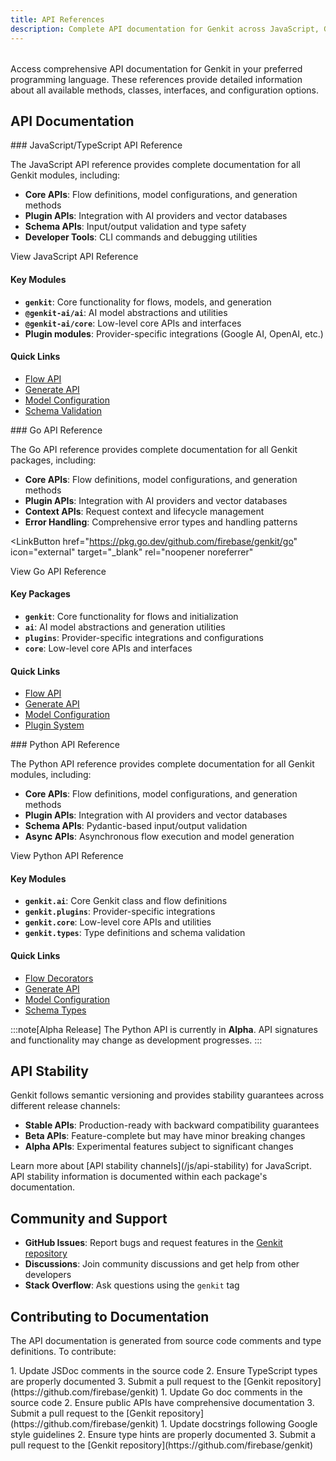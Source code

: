 ```yaml
---
title: API References
description: Complete API documentation for Genkit across JavaScript, Go, and Python, including detailed reference guides for all methods, classes, and interfaces.
---
```



<div style="display: flex; justify-content: space-between; align-items: center; gap: 1rem; margin: 1rem 0 1rem 0;">
  <LanguageSelector />
  <CopyMarkdownButton />
</div>

Access comprehensive API documentation for Genkit in your preferred programming language. These references provide detailed information about all available methods, classes, interfaces, and configuration options.

## API Documentation

<LanguageContent lang="js">
### JavaScript/TypeScript API Reference

The JavaScript API reference provides complete documentation for all Genkit modules, including:

- **Core APIs**: Flow definitions, model configurations, and generation methods
- **Plugin APIs**: Integration with AI providers and vector databases
- **Schema APIs**: Input/output validation and type safety
- **Developer Tools**: CLI commands and debugging utilities

<LinkButton href="https://js.api.genkit.dev/" icon="external" target="_blank" rel="noopener noreferrer">
  View JavaScript API Reference
</LinkButton>

#### Key Modules

- **`genkit`**: Core functionality for flows, models, and generation
- **`@genkit-ai/ai`**: AI model abstractions and utilities
- **`@genkit-ai/core`**: Low-level core APIs and interfaces
- **Plugin modules**: Provider-specific integrations (Google AI, OpenAI, etc.)

#### Quick Links

- [Flow API](https://js.api.genkit.dev/modules/genkit.html#defineFlow)
- [Generate API](https://js.api.genkit.dev/modules/genkit.html#generate)
- [Model Configuration](https://js.api.genkit.dev/interfaces/_genkit_ai_ai.ModelConfig.html)
- [Schema Validation](https://js.api.genkit.dev/modules/genkit.html#z)
</LanguageContent>

<LanguageContent lang="go">
### Go API Reference

The Go API reference provides complete documentation for all Genkit packages, including:

- **Core APIs**: Flow definitions, model configurations, and generation methods
- **Plugin APIs**: Integration with AI providers and vector databases
- **Context APIs**: Request context and lifecycle management
- **Error Handling**: Comprehensive error types and handling patterns

<LinkButton
  href="https://pkg.go.dev/github.com/firebase/genkit/go"
  icon="external"
  target="_blank"
  rel="noopener noreferrer"
>
  View Go API Reference
</LinkButton>

#### Key Packages

- **`genkit`**: Core functionality for flows and initialization
- **`ai`**: AI model abstractions and generation utilities
- **`plugins`**: Provider-specific integrations and configurations
- **`core`**: Low-level core APIs and interfaces

#### Quick Links

- [Flow API](https://pkg.go.dev/github.com/firebase/genkit/go/genkit#DefineFlow)
- [Generate API](https://pkg.go.dev/github.com/firebase/genkit/go/ai#Generate)
- [Model Configuration](https://pkg.go.dev/github.com/firebase/genkit/go/ai#ModelConfig)
- [Plugin System](https://pkg.go.dev/github.com/firebase/genkit/go/genkit#Plugin)
</LanguageContent>

<LanguageContent lang="python">
### Python API Reference

The Python API reference provides complete documentation for all Genkit modules, including:

- **Core APIs**: Flow definitions, model configurations, and generation methods
- **Plugin APIs**: Integration with AI providers and vector databases
- **Schema APIs**: Pydantic-based input/output validation
- **Async APIs**: Asynchronous flow execution and model generation

<LinkButton href="https://python.api.genkit.dev" icon="external" target="_blank" rel="noopener noreferrer">
  View Python API Reference
</LinkButton>

#### Key Modules

- **`genkit.ai`**: Core Genkit class and flow definitions
- **`genkit.plugins`**: Provider-specific integrations
- **`genkit.core`**: Low-level core APIs and utilities
- **`genkit.types`**: Type definitions and schema validation

#### Quick Links

- [Flow Decorators](https://python.api.genkit.dev/genkit/ai.html#genkit.ai.Genkit.flow)
- [Generate API](https://python.api.genkit.dev/genkit/ai.html#genkit.ai.Genkit.generate)
- [Model Configuration](https://python.api.genkit.dev/genkit/types.html#genkit.types.ModelConfig)
- [Schema Types](https://python.api.genkit.dev/genkit/types.html)

:::note[Alpha Release]
The Python API is currently in **Alpha**. API signatures and functionality may change as development progresses.
:::

</LanguageContent>

## API Stability

Genkit follows semantic versioning and provides stability guarantees across different release channels:

- **Stable APIs**: Production-ready with backward compatibility guarantees
- **Beta APIs**: Feature-complete but may have minor breaking changes
- **Alpha APIs**: Experimental features subject to significant changes

<LanguageContent lang="js">
  Learn more about [API stability channels](/js/api-stability) for JavaScript.
</LanguageContent>

<LanguageContent lang="go python">
  API stability information is documented within each package's documentation.
</LanguageContent>

## Community and Support

- **GitHub Issues**: Report bugs and request features in the [Genkit repository](https://github.com/firebase/genkit)
- **Discussions**: Join community discussions and get help from other developers
- **Stack Overflow**: Ask questions using the `genkit` tag

## Contributing to Documentation

The API documentation is generated from source code comments and type definitions. To contribute:

<LanguageContent lang="js">
  1. Update JSDoc comments in the source code 2. Ensure TypeScript types are properly documented 3. Submit a pull
  request to the [Genkit repository](https://github.com/firebase/genkit)
</LanguageContent>

<LanguageContent lang="go">
  1. Update Go doc comments in the source code 2. Ensure public APIs have comprehensive documentation 3. Submit a pull
  request to the [Genkit repository](https://github.com/firebase/genkit)
</LanguageContent>

<LanguageContent lang="python">
  1. Update docstrings following Google style guidelines 2. Ensure type hints are properly documented 3. Submit a pull
  request to the [Genkit repository](https://github.com/firebase/genkit)
</LanguageContent>
